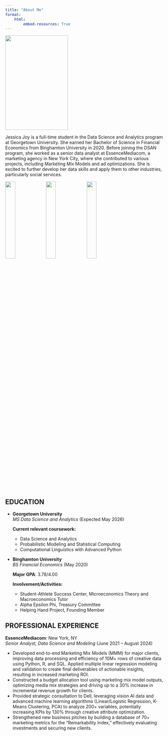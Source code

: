 ```yaml
---
title: "About Me"
format:
    html:
        embed-resources: True
---
```


:::{.grid}
::: {.g-col-4}
![](images/my_image.jpg){width=200 height=300}
:::
::: {.g-col-8}

Jessica Joy is a full-time student in the Data Science and Analytics program at Georgetown University. She earned her Bachelor of Science in Financial Economics from Binghamton University in 2020. Before joining the DSAN program, she worked as a senior data analyst at EssenceMediacom, a marketing agency in New York City, where she contributed to various projects, including Marketing Mix Models and ad optimizations. She is excited to further develop her data skills and apply them to other industries, particularly social services.

![](images/python.png){width=25%}
![](images/r.png){width=25%}
![](images/sql.png){width=25%}

:::
:::

## EDUCATION

- **Georgetown University**  
  *MS Data Science and Analytics* (Expected May 2026)  

  **Current relevant coursework:**  
  - Data Science and Analytics  
  - Probabilistic Modeling and Statistical Computing  
  - Computational Linguistics with Advanced Python  

- **Binghamton University**  
  *BS Financial Economics* (May 2020)  

  **Major GPA**: 3.78/4.00  

  **Involvement/Activities:**  
  - Student-Athlete Success Center, Microeconomics Theory and Macroeconomics Tutor  
  - Alpha Epsilon Phi, Treasury Committee  
  - Helping Hand Project, Founding Member  


## PROFESSIONAL EXPERIENCE  

**EssenceMediacom**: New York, NY  
*Senior Analyst, Data Science and Modeling* (June 2021 – August 2024)  

- Developed end-to-end Marketing Mix Models (MMM) for major clients, improving data processing and efficiency of 10M+ rows of creative data using Python, R, and SQL. Applied multiple linear regression modeling and validation to create final deliverables of actionable insights, resulting in increased marketing ROI.  
- Constructed a budget allocation tool using marketing mix model outputs, optimizing media mix strategies and driving up to a 30% increase in incremental revenue growth for clients.  
- Provided strategic consultation to Dell, leveraging vision AI data and advanced machine learning algorithms (Linear/Logistic Regression, K-Means Clustering, PCA) to analyze 200+ variables, potentially increasing KPIs by 130% through creative attribute optimization.  
- Strengthened new business pitches by building a database of 70+ marketing metrics for the “Remarkability Index,” effectively evaluating investments and securing new clients.  





